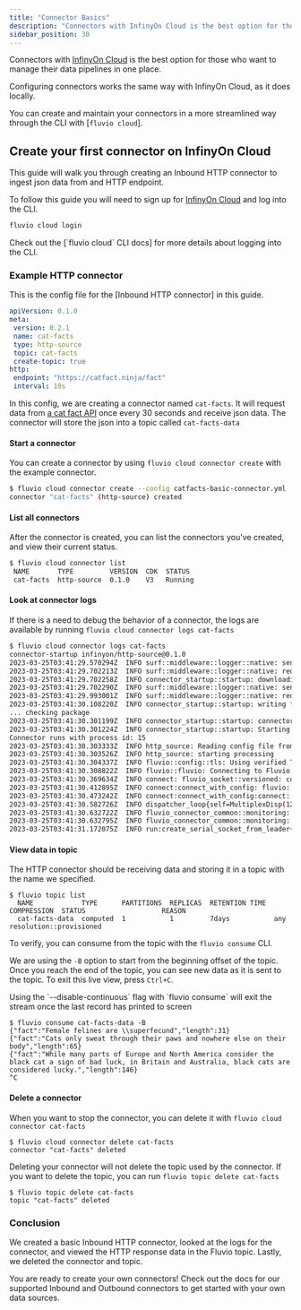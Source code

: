 ```yaml
---
title: "Connector Basics"
description: "Connectors with InfinyOn Cloud is the best option for those who want to manage their data pipelines in one place."
sidebar_position: 30
---
```


Connectors with [InfinyOn Cloud] is the best option for those who want to manage their data pipelines in one place.

Configuring connectors works the same way with InfinyOn Cloud, as it does locally.

You can create and maintain your connectors in a more streamlined way through the CLI with [`fluvio cloud`].

## Create your first connector on InfinyOn Cloud

This guide will walk you through creating an Inbound HTTP connector to ingest json data from and HTTP endpoint.

To follow this guide you will need to sign up for [InfinyOn Cloud] and log into the CLI.


```bash
fluvio cloud login
```

<Idea>
  Check out the [`fluvio cloud` CLI docs] for more details about logging into the CLI.
</Idea>

### Example HTTP connector

This is the config file for the [Inbound HTTP connector] in this guide.

```yaml
apiVersion: 0.1.0
meta:
 version: 0.2.1
 name: cat-facts
 type: http-source
 topic: cat-facts
 create-topic: true
http:
 endpoint: "https://catfact.ninja/fact"
 interval: 10s
```

In this config, we are creating a connector named `cat-facts`. It will request data from <a href="https://catfact.ninja" target="_blank">a cat fact API</a> once every 30 seconds and receive json data. The connector will store the json into a topic called `cat-facts-data`


#### Start a connector

You can create a connector by using `fluvio cloud connector create` with the example connector.

```bash copy="fl"
$ fluvio cloud connector create --config catfacts-basic-connector.yml
connector "cat-facts" (http-source) created
```
#### List all connectors

After the connector is created, you can list the connectors you've created, and view their current status.

```bash copy="fl"
$ fluvio cloud connector list
 NAME       TYPE         VERSION  CDK  STATUS
 cat-facts  http-source  0.1.0    V3   Running
```

#### Look at connector logs

If there is a need to debug the behavior of a connector, the logs are available by running `fluvio cloud connector logs cat-facts`

```bash copy="fl"
$ fluvio cloud connector logs cat-facts
connector-startup infinyon/http-source@0.1.0
2023-03-25T03:41:29.570294Z  INFO surf::middleware::logger::native: sending request
2023-03-25T03:41:29.702213Z  INFO surf::middleware::logger::native: request completed
2023-03-25T03:41:29.702258Z  INFO connector_startup::startup: downloading package url="https://hub.infinyon.cloud/hub/v0/connector/pkg/infinyon/http-source/0.1.0"
2023-03-25T03:41:29.702290Z  INFO surf::middleware::logger::native: sending request
2023-03-25T03:41:29.993001Z  INFO surf::middleware::logger::native: request completed
2023-03-25T03:41:30.108220Z  INFO connector_startup::startup: writing file file="connector.ipkg"
... checking package
2023-03-25T03:41:30.301199Z  INFO connector_startup::startup: connector binary from package path="./http-source"
2023-03-25T03:41:30.301224Z  INFO connector_startup::startup: Starting deployment
Connector runs with process id: 15
2023-03-25T03:41:30.303333Z  INFO http_source: Reading config file from: /home/fluvio/config.yaml
2023-03-25T03:41:30.303526Z  INFO http_source: starting processing
2023-03-25T03:41:30.304337Z  INFO fluvio::config::tls: Using verified TLS with certificates from paths domain="odd-butterfly-0dea7a035980a4679d0704f654e1a14e.c.cloud-dev.fluvio.io"
2023-03-25T03:41:30.308822Z  INFO fluvio::fluvio: Connecting to Fluvio cluster fluvio_crate_version="0.16.0" fluvio_git_hash="8d4023ee0dc7735aaa0c823dd2b235662112f090"
2023-03-25T03:41:30.369634Z  INFO connect: fluvio_socket::versioned: connect to socket add=fluvio-sc-public:9003
2023-03-25T03:41:30.412895Z  INFO connect:connect_with_config: fluvio::config::tls: Using verified TLS with certificates from paths domain="odd-butterfly-0dea7a035980a4679d0704f654e1a14e.c.cloud-dev.fluvio.io"
2023-03-25T03:41:30.473242Z  INFO connect:connect_with_config:connect: fluvio_socket::versioned: connect to socket add=fluvio-sc-public:9003
2023-03-25T03:41:30.582726Z  INFO dispatcher_loop{self=MultiplexDisp(12)}: fluvio_socket::multiplexing: multiplexer terminated
2023-03-25T03:41:30.632722Z  INFO fluvio_connector_common::monitoring: using metric path: /fluvio_metrics/connector.sock
2023-03-25T03:41:30.632795Z  INFO fluvio_connector_common::monitoring: monitoring started
2023-03-25T03:41:31.172075Z  INFO run:create_serial_socket_from_leader{leader_id=0}:connect_to_leader{leader=0}:connect: fluvio_socket::versioned: connect to socket add=fluvio-spu-main-0.acct-ce0c1782-ca61-4c54-a08c-3ba985524553.svc.cluster.local:9005
```

#### View data in topic

The HTTP connector should be receiving data and storing it in a topic with the name we specified.

```shell copy="fl"
$ fluvio topic list
  NAME            TYPE      PARTITIONS  REPLICAS  RETENTION TIME  COMPRESSION  STATUS                   REASON
  cat-facts-data  computed  1           1         7days           any          resolution::provisioned
```

To verify, you can consume from the topic with the `fluvio consume` CLI.

We are using the `-B` option to start from the beginning offset of the topic. Once you reach the end of the topic, you can see new data as it is sent to the topic. To exit this live view, press `Ctrl+C`.

<Idea>
  Using the `--disable-continuous` flag with `fluvio consume` will exit the stream once the last record has printed to screen
</Idea>

```shell
$ fluvio consume cat-facts-data -B
{"fact":"Female felines are \\superfecund","length":31}
{"fact":"Cats only sweat through their paws and nowhere else on their body","length":65}
{"fact":"While many parts of Europe and North America consider the black cat a sign of bad luck, in Britain and Australia, black cats are considered lucky.","length":146}
^C
```

#### Delete a connector

When you want to stop the connector, you can delete it with `fluvio cloud connector cat-facts`

```shell copy="fl"
$ fluvio cloud connector delete cat-facts
connector "cat-facts" deleted
```

Deleting your connector will not delete the topic used by the connector. If you want to delete the topic, you can run `fluvio topic delete cat-facts`

```shell copy="fl"
$ fluvio topic delete cat-facts
topic "cat-facts" deleted
```

### Conclusion

We created a basic Inbound HTTP connector, looked at the logs for the connector, and viewed the HTTP response data in the Fluvio topic. Lastly, we deleted the connector and topic.

You are ready to create your own connectors! Check out the docs for our supported Inbound and Outbound connectors to get started with your own data sources.


[InfinyOn Cloud]: https://infinyon.cloud
